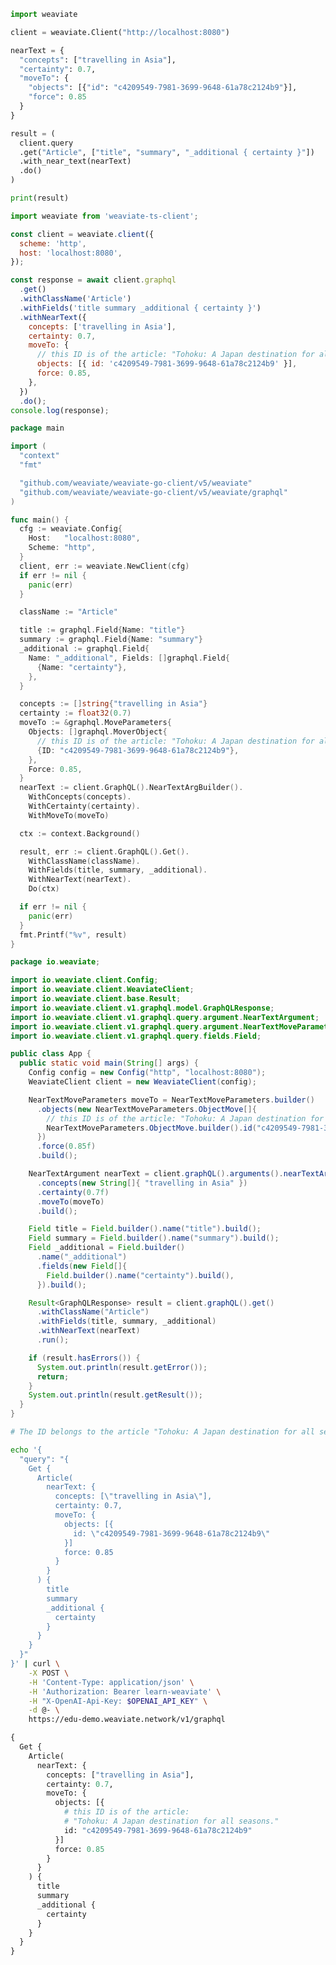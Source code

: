 

<Tabs groupId="languages">
<TabItem value="py" label="Python Client v4">
  <FilteredTextBlock
    text={PyCode}
    startMarker="START GraphQLnearText2"
    endMarker="END GraphQLnearText2"
    language="py"
  />
</TabItem>
<TabItem value="py3" label="Python Client v3">

```python
import weaviate

client = weaviate.Client("http://localhost:8080")

nearText = {
  "concepts": ["travelling in Asia"],
  "certainty": 0.7,
  "moveTo": {
    "objects": [{"id": "c4209549-7981-3699-9648-61a78c2124b9"}],
    "force": 0.85
  }
}

result = (
  client.query
  .get("Article", ["title", "summary", "_additional { certainty }"])
  .with_near_text(nearText)
  .do()
)

print(result)
```

</TabItem>
<TabItem value="js" label="JS/TS Client v2">

```js
import weaviate from 'weaviate-ts-client';

const client = weaviate.client({
  scheme: 'http',
  host: 'localhost:8080',
});

const response = await client.graphql
  .get()
  .withClassName('Article')
  .withFields('title summary _additional { certainty }')
  .withNearText({
    concepts: ['travelling in Asia'],
    certainty: 0.7,
    moveTo: {
      // this ID is of the article: "Tohoku: A Japan destination for all seasons."
      objects: [{ id: 'c4209549-7981-3699-9648-61a78c2124b9' }],
      force: 0.85,
    },
  })
  .do();
console.log(response);
```

</TabItem>
<TabItem value="go" label="Go">

```go
package main

import (
  "context"
  "fmt"

  "github.com/weaviate/weaviate-go-client/v5/weaviate"
  "github.com/weaviate/weaviate-go-client/v5/weaviate/graphql"
)

func main() {
  cfg := weaviate.Config{
    Host:   "localhost:8080",
    Scheme: "http",
  }
  client, err := weaviate.NewClient(cfg)
  if err != nil {
    panic(err)
  }

  className := "Article"

  title := graphql.Field{Name: "title"}
  summary := graphql.Field{Name: "summary"}
  _additional := graphql.Field{
    Name: "_additional", Fields: []graphql.Field{
      {Name: "certainty"},
    },
  }

  concepts := []string{"travelling in Asia"}
  certainty := float32(0.7)
  moveTo := &graphql.MoveParameters{
    Objects: []graphql.MoverObject{
	  // this ID is of the article: "Tohoku: A Japan destination for all seasons."
      {ID: "c4209549-7981-3699-9648-61a78c2124b9"},
    },
    Force: 0.85,
  }
  nearText := client.GraphQL().NearTextArgBuilder().
    WithConcepts(concepts).
    WithCertainty(certainty).
    WithMoveTo(moveTo)

  ctx := context.Background()

  result, err := client.GraphQL().Get().
    WithClassName(className).
    WithFields(title, summary, _additional).
    WithNearText(nearText).
    Do(ctx)

  if err != nil {
    panic(err)
  }
  fmt.Printf("%v", result)
}
```

</TabItem>
<TabItem value="java" label="Java">

```java
package io.weaviate;

import io.weaviate.client.Config;
import io.weaviate.client.WeaviateClient;
import io.weaviate.client.base.Result;
import io.weaviate.client.v1.graphql.model.GraphQLResponse;
import io.weaviate.client.v1.graphql.query.argument.NearTextArgument;
import io.weaviate.client.v1.graphql.query.argument.NearTextMoveParameters;
import io.weaviate.client.v1.graphql.query.fields.Field;

public class App {
  public static void main(String[] args) {
    Config config = new Config("http", "localhost:8080");
    WeaviateClient client = new WeaviateClient(config);

    NearTextMoveParameters moveTo = NearTextMoveParameters.builder()
      .objects(new NearTextMoveParameters.ObjectMove[]{
        // this ID is of the article: "Tohoku: A Japan destination for all seasons."
        NearTextMoveParameters.ObjectMove.builder().id("c4209549-7981-3699-9648-61a78c2124b9").build()
      })
      .force(0.85f)
      .build();

    NearTextArgument nearText = client.graphQL().arguments().nearTextArgBuilder()
      .concepts(new String[]{ "travelling in Asia" })
      .certainty(0.7f)
      .moveTo(moveTo)
      .build();

    Field title = Field.builder().name("title").build();
    Field summary = Field.builder().name("summary").build();
    Field _additional = Field.builder()
      .name("_additional")
      .fields(new Field[]{
        Field.builder().name("certainty").build(),
      }).build();

    Result<GraphQLResponse> result = client.graphQL().get()
      .withClassName("Article")
      .withFields(title, summary, _additional)
      .withNearText(nearText)
      .run();

    if (result.hasErrors()) {
      System.out.println(result.getError());
      return;
    }
    System.out.println(result.getResult());
  }
}
```

</TabItem>
<TabItem value="curl" label="Curl">

```bash
# The ID belongs to the article "Tohoku: A Japan destination for all seasons."

echo '{
  "query": "{
    Get {
      Article(
        nearText: {
          concepts: [\"travelling in Asia\"],
          certainty: 0.7,
          moveTo: {
            objects: [{
              id: \"c4209549-7981-3699-9648-61a78c2124b9\"
            }]
            force: 0.85
          }
        }
      ) {
        title
        summary
        _additional {
          certainty
        }
      }
    }
  }"
}' | curl \
    -X POST \
    -H 'Content-Type: application/json' \
    -H 'Authorization: Bearer learn-weaviate' \
    -H "X-OpenAI-Api-Key: $OPENAI_API_KEY" \
    -d @- \
    https://edu-demo.weaviate.network/v1/graphql
```

</TabItem>
<TabItem value="graphql" label="GraphQL">

```graphql
{
  Get {
    Article(
      nearText: {
        concepts: ["travelling in Asia"],
        certainty: 0.7,
        moveTo: {
          objects: [{
            # this ID is of the article:
            # "Tohoku: A Japan destination for all seasons."
            id: "c4209549-7981-3699-9648-61a78c2124b9"
          }]
          force: 0.85
        }
      }
    ) {
      title
      summary
      _additional {
        certainty
      }
    }
  }
}
```

</TabItem>
</Tabs>
